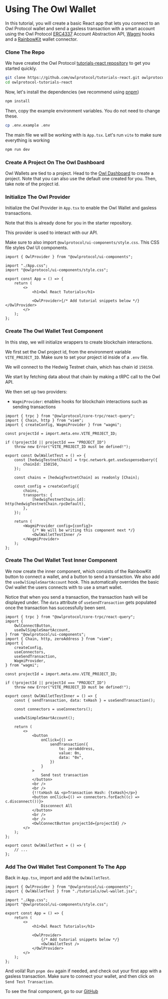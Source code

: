 
# Using The Owl Wallet

In this tutorial, you will create a basic React app that lets you connect to an Owl Protocol wallet and send a gasless transaction with a smart account using the Owl Protocol [ERC4337](https://www.erc4337.io/docs) Account Abstraction API, [Wagmi](https://wagmi.sh/) hooks and a [RainbowKit](https://www.rainbowkit.com/) wallet connector.

<Steps>

### Clone The Repo

We have created the Owl Protocol [tutorials-react repository](https://github.com/owlprotocol/tutorials-react.git) to get you started quickly.

```bash
git clone https://github.com/owlprotocol/tutorials-react.git owlprotocol-tutorials-react
cd owlprotocol-tutorials-react
```

Now, let's install the dependencies (we recommend using [pnpm](https://pnpm.io/))

```sh npm2yarn
npm install
```

Then, copy the example environment variables. You do not need to change these.

```bash
cp .env.example .env
```

The main file we will be working with is `App.tsx`. Let's run `vite` to make sure everything is working

```sh npm2yarn
npm run dev
```

### Create A Project On The Owl Dashboard

Owl Wallets are tied to a project. Head to the [Owl Dashboard](https://dashboard.owlprotocol.xyz) to create a project. Note that you can also use the default one created for you. Then, take note of the project id.

### Initialize The Owl Provider

Initialize the Owl Provider in `App.tsx` to enable the Owl Wallet and gasless transactions.

Note that this is already done for you in the starter repository.

This provider is used to interact with our API.

Make sure to also import `@owlprotocol/ui-components/style.css`. This CSS file styles Owl UI components.

```tsx
import { OwlProvider } from "@owlprotocol/ui-components";

import "./App.css";
import "@owlprotocol/ui-components/style.css";

export const App = () => {
    return (
        <>
            <h1>Owl React Tutorials</h1>

            <OwlProvider>{/* Add tutorial snippets below */}</OwlProvider>
        </>
    );
};
```

### Create The Owl Wallet Test Component

In this step, we will initialize wrappers to create blockchain interactions.

We first set the Owl project id, from the environment variable `VITE_PROJECT_ID`. Make sure to set your project id inside of a `.env` file.

We will connect to the Hedwig Testnet chain, which has chain id `150150`.

We start by fetching data about that chain by making a tRPC call to the Owl API.

We then set up two providers:

-   `WagmiProvider`: enables hooks for blockchain interactions such as sending transactions

```tsx
import { trpc } from "@owlprotocol/core-trpc/react-query";
import { Chain, http } from "viem";
import { createConfig, WagmiProvider } from "wagmi";

const projectId = import.meta.env.VITE_PROJECT_ID;

if (!projectId || projectId === "PROJECT_ID")
    throw new Error("VITE_PROJECT_ID must be defined!");

export const OwlWalletTest = () => {
    const [hedwigTestnetChain] = trpc.network.get.useSuspenseQuery({
        chainId: 150150,
    });

    const chains = [hedwigTestnetChain] as readonly [Chain];

    const config = createConfig({
        chains,
        transports: {
            [hedwigTestnetChain.id]: http(hedwigTestnetChain.rpcDefault),
        },
    });

    return (
        <WagmiProvider config={config}>
            {/* We will be writing this component next */}
            <OwlWalletTestInner />
        </WagmiProvider>
    );
};
```

### Create The Owl Wallet Test Inner Component

We now create the inner component, which consists of the RainbowKit button to connect a wallet, and a button to send a transaction. We also add the `useOwlSimpleSmartAccount` hook. This automatically overrides the basic Owl wallet the users connects with to use a smart wallet.

Notice that when you send a transaction, the transaction hash will be displayed under. The `data` attribute of `useSendTransaction` gets populated once the transaction has successfully been sent.

```tsx
import { trpc } from "@owlprotocol/core-trpc/react-query";
import {
    OwlConnectButton,
    useOwlSimpleSmartAccount,
} from "@owlprotocol/ui-components";
import { Chain, http, zeroAddress } from "viem";
import {
    createConfig,
    useConnectors,
    useSendTransaction,
    WagmiProvider,
} from "wagmi";

const projectId = import.meta.env.VITE_PROJECT_ID;

if (!projectId || projectId === "PROJECT_ID")
    throw new Error("VITE_PROJECT_ID must be defined!");

export const OwlWalletTestInner = () => {
    const { sendTransaction, data: txHash } = useSendTransaction();

    const connectors = useConnectors();

    useOwlSimpleSmartAccount();

    return (
        <>
            <button
                onClick={() =>
                    sendTransaction({
                        to: zeroAddress,
                        value: 0n,
                        data: "0x",
                    })
                }
            >
                Send test transaction
            </button>
            <br />
            <br />
            {!!txHash && <p>Transaction Hash: {txHash}</p>}
            <button onClick={() => connectors.forEach((c) => c.disconnect())}>
                Disconnect All
            </button>
            <br />
            <br />
            <OwlConnectButton projectId={projectId} />
        </>
    );
};

export const OwlWalletTest = () => {
    // ...
};
```

### Add The Owl Wallet Test Component To The App

Back in `App.tsx`, import and add the `OwlWalletTest`.

```tsx
import { OwlProvider } from "@owlprotocol/ui-components";
import { OwlWalletTest } from "./tutorials/owl-wallet.jsx";

import "./App.css";
import "@owlprotocol/ui-components/style.css";

export const App = () => {
    return (
        <>
            <h1>Owl React Tutorials</h1>

            <OwlProvider>
                {/* Add tutorial snippets below */}
                <OwlWalletTest />
            </OwlProvider>
        </>
    );
};
```

</Steps>

And voilà! Run `pnpm dev` again if needed, and check out your first app with a gasless transaction. Make sure to connect your wallet, and then click on `Send Test Transaction`.

To see the final component, go to our [GitHub](https://github.com/owlprotocol/tutorials-react/blob/main/src/tutorials/transactions-owl-wallet.tsx)
